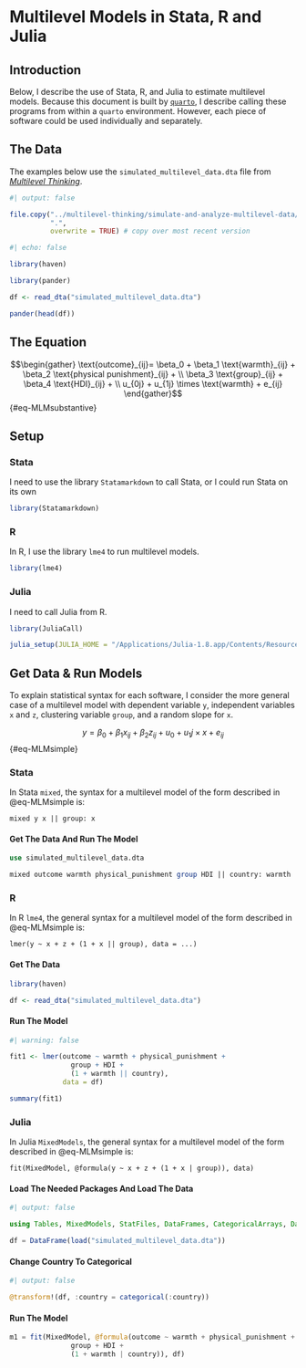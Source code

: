 # Multilevel Models in Stata, R and Julia

## Introduction

Below, I describe the use of Stata, R, and Julia to estimate multilevel models. Because this document is built by [`quarto`](https://quarto.org/), I describe calling these programs from within a `quarto` environment. However, each piece of software could be used individually and separately.

## The Data

The examples below use the `simulated_multilevel_data.dta` file from [*Multilevel Thinking*](https://agrogan1.github.io/multilevel-thinking/).

```r
#| output: false

file.copy("../multilevel-thinking/simulate-and-analyze-multilevel-data/simulated_multilevel_data.dta", 
          ".",
          overwrite = TRUE) # copy over most recent version

```

```r
#| echo: false

library(haven)

library(pander)

df <- read_dta("simulated_multilevel_data.dta")

pander(head(df))

```

## The Equation

$$\begin{gather} \text{outcome}_{ij}= \beta_0 + \beta_1 \text{warmth}_{ij} + \beta_2 \text{physical punishment}_{ij} + \\ \beta_3 \text{group}_{ij} + \beta_4 \text{HDI}_{ij} + \\ u_{0j} + u_{1j} \times \text{warmth} + e_{ij} \end{gather}$$ {#eq-MLMsubstantive}
   
## Setup 

::: {.panel-tabset}

### Stata

I need to use the library `Statamarkdown` to call Stata, or I could run Stata on its own

```r

library(Statamarkdown)

```

### R

In R, I use the library `lme4` to run multilevel models.

```r

library(lme4)

```

### Julia

I need to call Julia from R.

```r

library(JuliaCall)

julia_setup(JULIA_HOME = "/Applications/Julia-1.8.app/Contents/Resources/julia/bin")

```

:::

## Get Data & Run Models

To explain statistical syntax for each software, I consider the more general case of a multilevel model with dependent variable `y`, independent variables `x` and `z`, clustering variable `group`, and a random slope for `x`.

$$y = \beta_0 + \beta_1 x_{ij} + \beta_2 z_{ij} + u_0 + u_1j \times x + e_{ij}$$ {#eq-MLMsimple}

::: {.panel-tabset}

### Stata

In Stata `mixed`, the syntax for a multilevel model of the form described in @eq-MLMsimple is:

`mixed y x || group: x`

#### Get The Data And Run The Model

```stata

use simulated_multilevel_data.dta

mixed outcome warmth physical_punishment group HDI || country: warmth

```

### R

In R `lme4`, the general syntax for a multilevel model of the form described in @eq-MLMsimple is:

`lmer(y ~ x + z + (1 + x || group), data = ...)`

#### Get The Data

```r

library(haven)

df <- read_dta("simulated_multilevel_data.dta")

```

#### Run The Model

```r
#| warning: false

fit1 <- lmer(outcome ~ warmth + physical_punishment + 
               group + HDI +
               (1 + warmth || country),
             data = df)

summary(fit1)

```

### Julia

In Julia `MixedModels`, the general syntax for a multilevel model of the form described in @eq-MLMsimple is:

`fit(MixedModel, @formula(y ~ x + z + (1 + x | group)), data)`

#### Load The Needed Packages And Load The Data

```julia
#| output: false

using Tables, MixedModels, StatFiles, DataFrames, CategoricalArrays, DataFramesMeta

df = DataFrame(load("simulated_multilevel_data.dta"))

```

#### Change Country To Categorical

```julia
#| output: false

@transform!(df, :country = categorical(:country))

```

#### Run The Model

```julia

m1 = fit(MixedModel, @formula(outcome ~ warmth + physical_punishment + 
               group + HDI +
               (1 + warmth | country)), df)

```

:::

